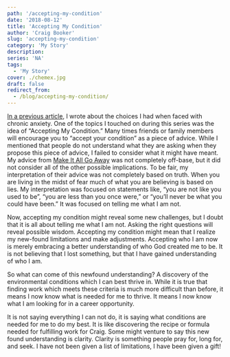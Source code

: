 ```yaml
---
path: '/accepting-my-condition'
date: '2018-08-12'
title: 'Accepting My Condition'
author: 'Craig Booker'
slug: 'accepting-my-condition'
category: 'My Story'
description:
series: 'NA'
tags:
  - 'My Story'
cover: ./chemex.jpg
draft: false
redirect_from:
  - /blog/accepting-my-condition/
---
```


[In a previous article](https://craigbooker.com/blog/make-it-all-go-away/), I wrote about the choices I had when faced with chronic anxiety. One of the topics I touched on during this series was the idea of “Accepting My Condition.” Many times friends or family members will encourage you to “accept your condition” as a piece of advice. While I mentioned that people do not understand what they are asking when they propose this piece of advice, I failed to consider what it might have meant. My advice from [Make It All Go Away](https://craigbooker.com/blog/make-it-all-go-away/) was not completely off-base, but it did not consider all of the other possible implications. To be fair, my interpretation of their advice was not completely based on truth. When you are living in the midst of fear much of what you are believing is based on lies. My interpretation was focused on statements like, “you are not like you used to be”, “you are less than you once were,” or “you’ll never be what you could have been.” It was focused on telling me what I am not.

Now, accepting my condition might reveal some new challenges, but I doubt that it is all about telling me what I am not. Asking the right questions will reveal possible wisdom. Accepting my condition might mean that I realize my new-found limitations and make adjustments. Accepting who I am now is merely embracing a better understanding of who God created me to be. It is not believing that I lost something, but that I have gained understanding of who I am.

So what can come of this newfound understanding? A discovery of the environmental conditions which I can best thrive in. While it is true that finding work which meets these criteria is much more difficult than before, it means I now know what is needed for me to thrive. It means I now know what I am looking for in a career opportunity.

It is not saying everything I can not do, it is saying what conditions are needed for me to do my best. It is like discovering the recipe or formula needed for fulfilling work for Craig. Some might venture to say this new found understanding is clarity. Clarity is something people pray for, long for, and seek. I have not been given a list of limitations, I have been given a gift!
